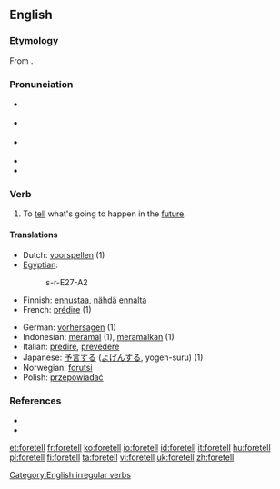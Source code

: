 ==English==

===Etymology===
From {{prefix|fore|tell}}.

===Pronunciation===
* {{a|AusE}} {{IPA|/'foː.tel/}}
* {{a|RP}} {{IPA|/'fɔː.tεl/}}
* {{a|US}} {{IPA|/'fɔːr.tεl/}}
* {{audio|en-us-foretell.ogg|Audio (US)}}
* {{rhymes|ɛl}}

===Verb===
{{en-verb|foretells|foretelling|foretold}}

# To [[tell]] what's going to happen in the [[future]].

====Translations====
{{trans-top|to predict the future}}
* Dutch: [[voorspellen]] (1)
* [[Egyptian]]: {{tø|egy|sr|sc=Egyp}}
*: <hiero>s-r-E27-A2</hiero>
* Finnish: [[ennustaa]], [[nähdä]] [[ennalta]]
* French: [[prédire]] (1)
{{trans-mid}}
* German: [[vorhersagen]] (1)
* Indonesian: [[ramal|meramal]] (1), [[ramal|meramalkan]] (1)
* Italian: [[predire]], [[prevedere]]
* Japanese: [[予言]]する ([[よげん]]する, yogen-suru) (1)
* Norwegian: [[forutsi]]
* Polish: [[przepowiadać]]
{{trans-bottom}}

===References===
* {{R:Century 1911}}
* {{R:Webster 1913}}

[[Category:English irregular verbs]]

[[et:foretell]]
[[fr:foretell]]
[[ko:foretell]]
[[io:foretell]]
[[id:foretell]]
[[it:foretell]]
[[hu:foretell]]
[[pl:foretell]]
[[fi:foretell]]
[[ta:foretell]]
[[vi:foretell]]
[[uk:foretell]]
[[zh:foretell]]